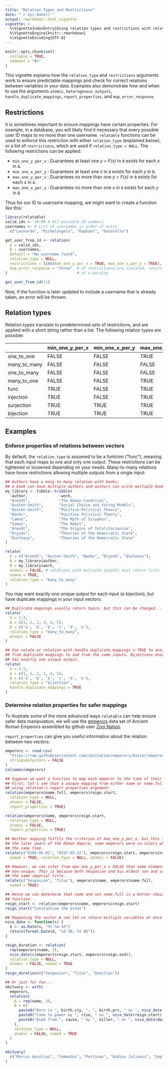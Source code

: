 ```yaml
---
title: "Relation Types and Restrictions"
date: "`r Sys.Date()`"
output: rmarkdown::html_vignette
vignette: >
  %\VignetteIndexEntry{Using relation types and restrictions with relatable functions}
  %\VignetteEngine{knitr::rmarkdown}
  %\VignetteEncoding{UTF-8}
---
```


```r
knitr::opts_chunk$set(
  collapse = TRUE,
  comment = "#>"
)
```

This vignette explains how the `relation_type` and `restrictions` arguments work to ensure predictable mappings and check for correct relations between variables in your data. Examples also demonstrate how and when to use the arguments `atomic`, `heterogenous_outputs`, `handle_duplicate_mappings`, `report_properties`, and `map_error_response`.

## Restrictions

It is sometimes important to ensure mappings have certain properties. For example, in a database, you will likely find it necessary that every possible user ID maps to no more than one username. `relatable` functions can be used to enforce this restriction with either `relation_type` (explained below), or a list of `restrictions`, which are used if `relation_type = NULL`. The following restrictions can be applied:

* `min_one_y_per_x` : Guarantees at least one *y = F(x)* in `B` exists for each *x* in `A`.
* `min_one_x_per_y` : Guarantees at least one *x* in `A` exists for each *y* in `B`.
* `max_one_y_per_x` : Guarantees no more than one *y = F(x)* in `B` exists for each *x* in `A`.
* `max_one_x_per_y` : Guarantees no more than one *x* in `A` exists for each *y* in `B`.

Thus for our ID to username mapping, we might want to create a function like this:

```r
library(relatable)
valid_ids <- 10:99 # All possible ID numbers
usernames <- # List of usernames in order of entry
  c("Leonardo", "Michelangelo", "Raphael", "Donatello") 

get_user_from_id <- relation(
  A = valid_ids,
  B = usernames,
  default = "No username found",
  relation_type = NULL,
  restrictions = list(max_one_y_per_x = TRUE, max_one_x_per_y = TRUE),
  map_error_response = "throw"  # If restrictions are violated, return an error instead
)                               # of a warning

get_user_from_id(11)
```

Now, if the function is later updated to include a username that is already taken, an error will be thrown.

## Relation types

Relation types translate to predetermined sets of restrictions, and are applied with a short string rather than a list. The following relation types are possible:

|             |min_one_y_per_x |min_one_x_per_y |max_one_y_per_x |max_one_x_per_y |
|:------------|:---------------|:---------------|:---------------|:---------------|
|one_to_one   |FALSE           |FALSE           |TRUE            |TRUE            |
|many_to_many |FALSE           |FALSE           |FALSE           |FALSE           |
|one_to_many  |FALSE           |FALSE           |FALSE           |TRUE            |
|many_to_one  |FALSE           |FALSE           |TRUE            |FALSE           |
|func         |TRUE            |FALSE           |TRUE            |FALSE           |
|injection    |TRUE            |FALSE           |TRUE            |TRUE            |
|surjection   |TRUE            |TRUE            |TRUE            |FALSE           |
|bijection    |TRUE            |TRUE            |TRUE            |TRUE            |

## Examples

### Enforce properties of relations between vectors

By default, the `relation_type` is assumed to be a funtcion ("func"), meaning that each input maps to one and only one output. These restrictions can be tightened or loosened depending on your needs. Many-to-many relations have loose restrictions allowing multiple outputs from a single input:

```r
## Authors have a many-to-many relation with books:
## a book can have multiple authors and authors can write multiple books
my_library <- tibble::tribble(
  ~author,				~work,
  "Arendt",				"The Human Condition",
  "Austen-Smith",		"Social Choice and Voting Models",
  "Austen-Smith",		"Positive Political Theory",
  "Banks",				"Positive Political Theory",
  "Camus",				"The Myth of Sisyphus",
  "Camus",				"The Rebel",
  "Arendt",				"The Origins of Totalitarianism",
  "Dryzek",				"Theories of the Democratic State",
  "Dunleavy",			"Theories of the Democratic State"
)

relate(
  X = c("Arendt", "Austen-Smith", "Banks", "Dryzek", "Dunleavy"),
  A = my_library$author,
  B = my_library$work,
  atomic = FALSE, # relations with multiple outputs must return lists
  named = TRUE,
  relation_type = "many_to_many"
)
```

You may want exactly one unique output for each input (a bijection), but have duplicate mappings in your input vectors:

```r
## Duplicate mappings usually return twice, but this can be changed...
relate(
  X = 1:3,
  A = c(1, 2, 2, 3, 4, 5),
  B = c('a', 'b', 'b', 'c', 'd', 'e'),
  relation_type = "many_to_many",
  atomic = FALSE
)

## Use relate or relation with handle_duplicate_mappings = TRUE to avoid errors resulting
## from duplicate mappings to and from the same inputs. Bijections ensure that each input
## has exactly one unique output.
relate(
  X = 1:3,
  A = c(1, 2, 2, 3, 4, 5),
  B = c('a', 'b', 'b', 'c', 'd', 'e'),
  relation_type = "bijection",
  handle_duplicate_mappings = TRUE
)
```

### Determine relation properties for safer mappings

To illustrate some of the more advanced ways `relatable` can help ensure safer data manipulation, we will use the [emperors](https://github.com/zonination/emperors/blob/master/LICENSE.md) data set of Ancient Roman Emperors assembled by github user [Zoni Nation](https://github.com/zonination).

`report_properties` can give you useful information about the relation between two vectors:

```r
emperors <- read.csv(
  "https://raw.githubusercontent.com/zonination/emperors/master/emperors.csv",
  stringsAsFactors = FALSE
)
colnames(emperors)

## Suppose we want a function to map each emperor to the time of their reign.
## First, let's see that a unique mapping from either name or name.full is possible by
## using relation's report properties argument:
relation(emperors$name.full, emperors$reign.start,
  relation_type = NULL,
  atomic = FALSE,
  report_properties = TRUE)

relation(emperors$name, emperors$reign.start,
  relation_type = NULL,
  atomic = FALSE,
  report_properties = TRUE)

## Neither mapping fulfils the criterion of max_one_y_per_x, but this is not a problem: in
## the later years of the Roman Empire, some emperors were co-rulers whose reigns began at
## the same time.
relate(c("0305-05-01", "0337-05-22"), emperors$reign.start, emperors$name,
  named = TRUE, relation_type = NULL, atomic = FALSE)

## However, we can infer from max_one_y_per_x = FALSE that some elements of name.full are
## non-unique. This is because both Vespasian and his eldest son and successor Titus took
## the same imperial title.
relate(c("Vespasian", "Titus"), emperors$name, emperors$name.full,
  named = TRUE)

## Hence we can determine that name and not name.full is a better choice for our mapping
## function.
reign_start <- relation(emperors$name, emperors$reign.start)
reign_start("Constantine the Great")

## Repeating the vector A can let us return multiple variables at once to return an n-tuple
nice_date <- function(s) {
  d <- as.Date(s, "%Y-%m-%d")
  return(format.Date(d, "%d %B, %Y AD"))
}

reign_duration <- relation(
  rep(emperors$name, 2),
  nice_date(c(emperors$reign.start, emperors$reign.end)),
  relation_type = NULL,
  atomic = FALSE, named = TRUE
)
reign_duration(c("Vespasian", "Titus", "Domitian"))

## Or just for fun...
obituary <- with(
  emperors,
  relation(
    A = rep(name, 3),
    B = c(
      paste0("Born in ", birth.cty, ", ", birth.prv, " on ", nice_date(birth)),
      paste0("Came to power by ", rise, " on ", nice_date(reign.start)),
      paste0("Died from ", cause, " by ", killer, " on ", nice_date(death))
    ),
    relation_type = NULL,
    atomic = FALSE, named = TRUE
  )
)

obituary(
  c("Marcus Aurelius", "Commodus", "Pertinax", "Didius Julianus", "Septimus Severus", "Caracalla")
)
```